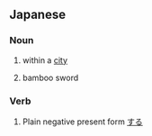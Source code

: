 ==Japanese==

===Noun===
{{ja-noun|h|rom=shinai}}
# {{ja-def|市内}} within a [[city]]
# {{ja-def|竹刀}} bamboo sword

===Verb===
{{ja-verb|h|type=3|rom=shinai}}
# Plain negative present form [[する]]